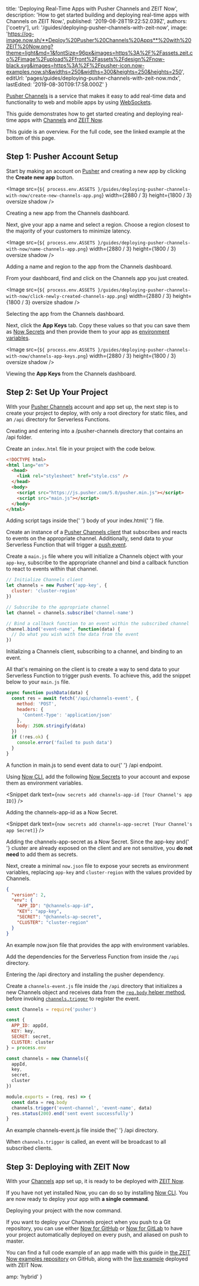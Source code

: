 
  title: 'Deploying Real-Time Apps with Pusher Channels and ZEIT Now',
  description:
    'How to get started building and deploying real-time apps with Channels on ZEIT Now.',
  published: '2019-08-28T19:22:52.039Z',
  authors: ['coetry'],
  url: '/guides/deploying-pusher-channels-with-zeit-now',
  image:
    'https://og-image.now.sh/**Deploy%20Pusher%20Channels%20Apps**%20with%20ZEIT%20Now.png?theme=light&md=1&fontSize=96px&images=https%3A%2F%2Fassets.zeit.co%2Fimage%2Fupload%2Ffront%2Fassets%2Fdesign%2Fnow-black.svg&images=https%3A%2F%2Fpusher-icon.now-examples.now.sh&widths=250&widths=300&heights=250&heights=250',
  editUrl: 'pages/guides/deploying-pusher-channels-with-zeit-now.mdx',
  lastEdited: '2019-08-30T09:17:58.000Z'
}

[Pusher Channels](https://pusher.com/channels) is a service that makes it easy to add real-time data and functionality to web and mobile apps by using [WebSockets](https://en.wikipedia.org/wiki/WebSocket).

This guide demonstrates how to get started creating and deploying real-time apps with [Channels](https://pusher.com/channels) and [ZEIT Now](/now).

<Note>
  This guide is an overview. For the full code, see the linked example at the
  bottom of this page.
</Note>

## Step 1: Pusher Account Setup

Start by making an account on [Pusher](https://dashboard.pusher.com/accounts/sign_up) and creating a new app by clicking the **Create new app** button.

<Image
  src={`${
    process.env.ASSETS
  }/guides/deploying-pusher-channels-with-now/create-new-channels-app.png`}
  width={2880 / 3}
  height={1800 / 3}
  oversize
  shadow
/>
<Caption>Creating a new app from the Channels dashboard.</Caption>

Next, give your app a name and select a region. Choose a region closest to the majority of your customers to minimize latency.

<Image
  src={`${
    process.env.ASSETS
  }/guides/deploying-pusher-channels-with-now/name-channels-app.png`}
  width={2880 / 3}
  height={1800 / 3}
  oversize
  shadow
/>
<Caption>Adding a name and region to the app from the Channels dashboard.</Caption>

From your dashboard, find and click on the Channels app you just created.

<Image
  src={`${
    process.env.ASSETS
  }/guides/deploying-pusher-channels-with-now/click-newly-created-channels-app.png`}
  width={2880 / 3}
  height={1800 / 3}
  oversize
  shadow
/>
<Caption>Selecting the app from the Channels dashboard.</Caption>

Next, click the **App Keys** tab. Copy these values so that you can save them as [Now Secrets](/docs/v2/serverless-functions/env-and-secrets/#adding-secrets) and then provide them to your app as [environment variables](/docs/v2/serverless-functions/env-and-secrets/#providing-environment-variables).

<Image
  src={`${
    process.env.ASSETS
  }/guides/deploying-pusher-channels-with-now/channels-app-keys.png`}
  width={2880 / 3}
  height={1800 / 3}
  oversize
  shadow
/>
<Caption>Viewing the <b>App Keys</b> from the Channels dashboard.</Caption>

## Step 2: Set Up Your Project

With your [Pusher Channels](https://pusher.com/channels) account and app set up, the next step is to create your project to deploy, with only a root directory for static files, and an `/api` directory for Serverless Functions.

<Snippet dark text="mkdir -p pusher-channels/api && cd pusher-channels" />
<Caption>Creating and entering into a <InlineCode>/pusher-channels</InlineCode> directory that contains an <InlineCode>/api</InlineCode> folder.</Caption>

Create an `index.html` file in your project with the code below.

```html
<!DOCTYPE html>
<html lang="en">
  <head>
    <link rel="stylesheet" href="style.css" />
  </head>
  <body>
    <script src="https://js.pusher.com/5.0/pusher.min.js"></script>
    <script src="main.js"></script>
  </body>
</html>
```

<Caption>
  Adding <InlineCode>script</InlineCode> tags inside the{' '}
  <InlineCode>body</InlineCode> of your <InlineCode>index.html</InlineCode>{' '}
  file.
</Caption>

Create an instance of a [Pusher Channels client](https://pusher.com/docs/channels/using_channels/client-api-overview) that subscribes and reacts to events on the appropriate channel. Additionally, send data to your Serverless Function that will trigger a [push event](https://pusher.com/docs/channels/using_channels/events).

Create a `main.js` file where you will initialize a Channels object with your `app-key`, subscribe to the appropriate channel and bind a callback function to react to events within that channel.

```js
// Initialize Channels client
let channels = new Pusher('app-key', {
  cluster: 'cluster-region'
})

// Subscribe to the appropriate channel
let channel = channels.subscribe('channel-name')

// Bind a callback function to an event within the subscribed channel
channel.bind('event-name', function(data) {
  // Do what you wish with the data from the event
})
```

<Caption>
  Initializing a <InlineCode>Channels</InlineCode> client, subscribing to a
  channel, and binding to an event.
</Caption>

All that's remaining on the client is to create a way to send data to your Serverless Function to trigger push events. To achieve this, add the snippet below to your `main.js` file.

```js
async function pushData(data) {
  const res = await fetch('/api/channels-event', {
    method: 'POST',
    headers: {
      'Content-Type': 'application/json'
    },
    body: JSON.stringify(data)
  })
  if (!res.ok) {
    console.error('failed to push data')
  }
}
```

<Caption>
  A function in <InlineCode>main.js</InlineCode> to send event data to our{' '}
  <InlineCode>/api</InlineCode> endpoint.
</Caption>

Using [Now CLI](/download), add the following [Now Secrets](https://zeit.co/docs/v2/build-step#using-environment-variables-and-secrets) to your account and expose them as environment variables.

<Snippet dark text={`now secrets add channels-app-id [Your Channel's app ID]`} />
<Caption>
  Adding the <InlineCode>channels-app-id</InlineCode> as a Now Secret.
</Caption>

<Snippet dark text={`now secrets add channels-app-secret [Your Channel's app Secret]`} />
<Caption>
  Adding the <InlineCode>channels-app-secret</InlineCode> as a Now Secret.
</Caption>

<Note hint>
  Since the <InlineCode>app-key</InlineCode> and{' '}
  <InlineCode>cluster</InlineCode> are already exposed on the client and are not
  sensitive, you <b>do not need</b> to add them as secrets.
</Note>

Next, create a minimal `now.json` file to expose your secrets as environment variables, replacing `app-key` and `cluster-region` with the values provided by Channels.

```json
{
  "version": 2,
  "env": {
    "APP_ID": "@channels-app-id",
    "KEY": "app-key",
    "SECRET": "@channels-ap-secret",
    "CLUSTER": "cluster-region"
  }
}
```

<Caption>
  An example <InlineCode>now.json</InlineCode> file that provides the app with
  environment variables.
</Caption>

Add the dependencies for the Serverless Function from inside the `/api` directory.

<Snippet dark text="cd api && npm i pusher" />
<Caption>Entering the <InlineCode>/api</InlineCode> directory and installing the <InlineCode>pusher</InlineCode> dependency.</Caption>

Create a `channels-event.js` file inside the `/api` directory that initializes a new Channels object and receives data from the [`req.body` helper method](https://zeit.co/docs/v2/serverless-functions/supported-languages/#node.js-request-and-response-objects), before invoking [`channels.trigger`](https://github.com/pusher/pusher-http-node#publishing-events) to register the event.

```js
const Channels = require('pusher')

const {
  APP_ID: appId,
  KEY: key,
  SECRET: secret,
  CLUSTER: cluster
} = process.env

const channels = new Channels({
  appId,
  key,
  secret,
  cluster
})

module.exports = (req, res) => {
  const data = req.body
  channels.trigger('event-channel', 'event-name', data)
  res.status(200).end('sent event successfully')
}
```

<Caption>
  An example <InlineCode>channels-event.js</InlineCode> file inside the{' '}
  <InlineCode>/api</InlineCode> directory.
</Caption>

When `channels.trigger` is called, an event will be broadcast to all subscribed clients.

## Step 3: Deploying with ZEIT Now

With your [Channels](https://pusher.com/channels) app set up, it is ready to be deployed with [ZEIT Now](/docs).

If you have not yet installed Now, you can do so by installing [Now CLI](/download). You are now ready to deploy your app with **a single command**.

<Snippet dark text="now" />
<Caption>Deploying your project with the <InlineCode>now</InlineCode> command.</Caption>

If you want to deploy your Channels project when you push to a Git repository, you can use either [Now for GitHub](/github) or [Now for GitLab](/gitlab) to have your project automatically deployed on every push, and aliased on push to master.

You can find a full code example of an app made with this guide in [the ZEIT Now examples repository](https://github.com/zeit/now-examples/tree/master/vanilla-pusher-functions) on GitHub, along with the [live example](https://pusher-whiteboard.now-examples.now.sh/) deployed with ZEIT Now.


  amp: 'hybrid'
}
